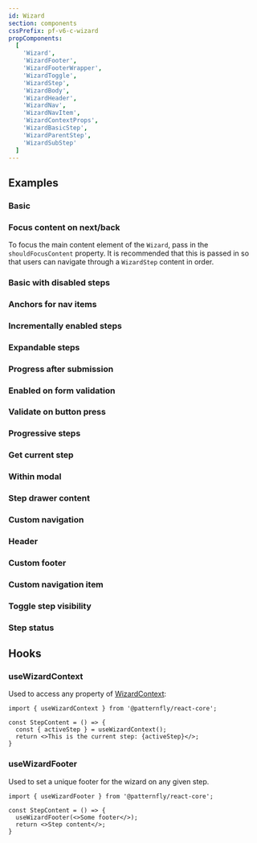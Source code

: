 ```yaml
---
id: Wizard
section: components
cssPrefix: pf-v6-c-wizard
propComponents:
  [
    'Wizard',
    'WizardFooter',
    'WizardFooterWrapper',
    'WizardToggle',
    'WizardStep',
    'WizardBody',
    'WizardHeader',
    'WizardNav',
    'WizardNavItem',
    'WizardContextProps',
    'WizardBasicStep',
    'WizardParentStep',
    'WizardSubStep'
  ]
---
```



## Examples

### Basic



<LiveExample src={WizardBasic} />

### Focus content on next/back

To focus the main content element of the `Wizard`, pass in the `shouldFocusContent` property. It is recommended that this is passed in so that users can navigate through a `WizardStep` content in order.



<LiveExample src={WizardFocusOnNextBack} />

### Basic with disabled steps



<LiveExample src={WizardBasicDisabledSteps} />

### Anchors for nav items



<LiveExample src={WizardWithNavAnchors} />

### Incrementally enabled steps



<LiveExample src={WizardStepVisitRequired} />

### Expandable steps



<LiveExample src={WizardExpandableSteps} />

### Progress after submission



<LiveExample src={WizardWithSubmitProgress} />

### Enabled on form validation



<LiveExample src={WizardEnabledOnFormValidation} />

### Validate on button press



<LiveExample src={WizardValidateOnButtonPress} />

### Progressive steps



<LiveExample src={WizardProgressiveSteps} />

### Get current step



<LiveExample src={WizardGetCurrentStep} />

### Within modal



<LiveExample src={WizardWithinModal} />

### Step drawer content



<LiveExample src={WizardStepDrawerContent} />

### Custom navigation



<LiveExample src={WizardWithCustomNav} />

### Header



<LiveExample src={WizardWithHeader} />

### Custom footer



<LiveExample src={WizardWithCustomFooter} />

### Custom navigation item



<LiveExample src={WizardWithCustomNavItem} />

### Toggle step visibility



<LiveExample src={WizardToggleStepVisibility} />

### Step status



<LiveExample src={WizardStepStatus} />

## Hooks

### useWizardContext

Used to access any property of [WizardContext](#wizardcontextprops):

```
import { useWizardContext } from '@patternfly/react-core';

const StepContent = () => {
  const { activeStep } = useWizardContext();
  return <>This is the current step: {activeStep}</>;
}
```

### useWizardFooter

Used to set a unique footer for the wizard on any given step.

```
import { useWizardFooter } from '@patternfly/react-core';

const StepContent = () => {
  useWizardFooter(<>Some footer</>);
  return <>Step content</>;
}
```
